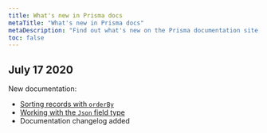 ```yaml
---
title: What's new in Prisma docs
metaTitle: "What's new in Prisma docs"
metaDescription: "Find out what's new on the Prisma documentation site, including content and site features."
toc: false
---
```


## July 17 2020

New documentation:

- [Sorting records with `orderBy`](../../reference/tools-and-interfaces/prisma-client/sorting)
- [Working with the `Json` field type](../../reference/tools-and-interfaces/prisma-client/working-with-json)
- Documentation changelog added
